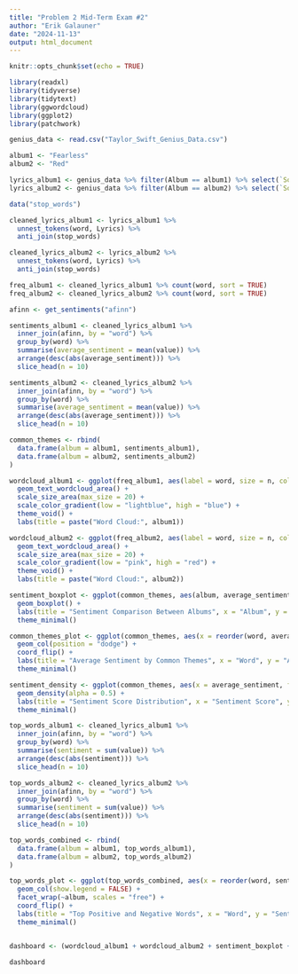 ---
title: "Problem 2 Mid-Term Exam #2"
author: "Erik Galauner"
date: "2024-11-13"
output: html_document
---

```{r setup, include=FALSE}
knitr::opts_chunk$set(echo = TRUE)
```

```{r, fig.width=20, fig.height=9}
library(readxl)
library(tidyverse)
library(tidytext)
library(ggwordcloud)
library(ggplot2)
library(patchwork)

genius_data <- read.csv("Taylor_Swift_Genius_Data.csv")

album1 <- "Fearless"
album2 <- "Red"

lyrics_album1 <- genius_data %>% filter(Album == album1) %>% select(`Song.Name`, Lyrics)
lyrics_album2 <- genius_data %>% filter(Album == album2) %>% select(`Song.Name`, Lyrics)

data("stop_words")

cleaned_lyrics_album1 <- lyrics_album1 %>%
  unnest_tokens(word, Lyrics) %>%
  anti_join(stop_words)

cleaned_lyrics_album2 <- lyrics_album2 %>%
  unnest_tokens(word, Lyrics) %>%
  anti_join(stop_words)

freq_album1 <- cleaned_lyrics_album1 %>% count(word, sort = TRUE)
freq_album2 <- cleaned_lyrics_album2 %>% count(word, sort = TRUE)

afinn <- get_sentiments("afinn")

sentiments_album1 <- cleaned_lyrics_album1 %>%
  inner_join(afinn, by = "word") %>%
  group_by(word) %>%
  summarise(average_sentiment = mean(value)) %>%
  arrange(desc(abs(average_sentiment))) %>%
  slice_head(n = 10)

sentiments_album2 <- cleaned_lyrics_album2 %>%
  inner_join(afinn, by = "word") %>%
  group_by(word) %>%
  summarise(average_sentiment = mean(value)) %>%
  arrange(desc(abs(average_sentiment))) %>%
  slice_head(n = 10)

common_themes <- rbind(
  data.frame(album = album1, sentiments_album1),
  data.frame(album = album2, sentiments_album2)
)

wordcloud_album1 <- ggplot(freq_album1, aes(label = word, size = n, color = n)) +
  geom_text_wordcloud_area() +
  scale_size_area(max_size = 20) +
  scale_color_gradient(low = "lightblue", high = "blue") +
  theme_void() +
  labs(title = paste("Word Cloud:", album1))

wordcloud_album2 <- ggplot(freq_album2, aes(label = word, size = n, color = n)) +
  geom_text_wordcloud_area() +
  scale_size_area(max_size = 20) +
  scale_color_gradient(low = "pink", high = "red") +
  theme_void() +
  labs(title = paste("Word Cloud:", album2))

sentiment_boxplot <- ggplot(common_themes, aes(album, average_sentiment)) +
  geom_boxplot() +
  labs(title = "Sentiment Comparison Between Albums", x = "Album", y = "Sentiment Score") +
  theme_minimal()

common_themes_plot <- ggplot(common_themes, aes(x = reorder(word, average_sentiment), y = average_sentiment, fill = album)) +
  geom_col(position = "dodge") +
  coord_flip() +
  labs(title = "Average Sentiment by Common Themes", x = "Word", y = "Average Sentiment") +
  theme_minimal()

sentiment_density <- ggplot(common_themes, aes(x = average_sentiment, fill = album)) +
  geom_density(alpha = 0.5) +
  labs(title = "Sentiment Score Distribution", x = "Sentiment Score", y = "Density") +
  theme_minimal()

top_words_album1 <- cleaned_lyrics_album1 %>%
  inner_join(afinn, by = "word") %>%
  group_by(word) %>%
  summarise(sentiment = sum(value)) %>%
  arrange(desc(abs(sentiment))) %>%
  slice_head(n = 10)

top_words_album2 <- cleaned_lyrics_album2 %>%
  inner_join(afinn, by = "word") %>%
  group_by(word) %>%
  summarise(sentiment = sum(value)) %>%
  arrange(desc(abs(sentiment))) %>%
  slice_head(n = 10)

top_words_combined <- rbind(
  data.frame(album = album1, top_words_album1),
  data.frame(album = album2, top_words_album2)
)

top_words_plot <- ggplot(top_words_combined, aes(x = reorder(word, sentiment), y = sentiment, fill = album)) +
  geom_col(show.legend = FALSE) +
  facet_wrap(~album, scales = "free") +
  coord_flip() +
  labs(title = "Top Positive and Negative Words", x = "Word", y = "Sentiment Score") +
  theme_minimal()


dashboard <- (wordcloud_album1 + wordcloud_album2 + sentiment_boxplot + common_themes_plot + sentiment_density + top_words_plot)

dashboard
```



